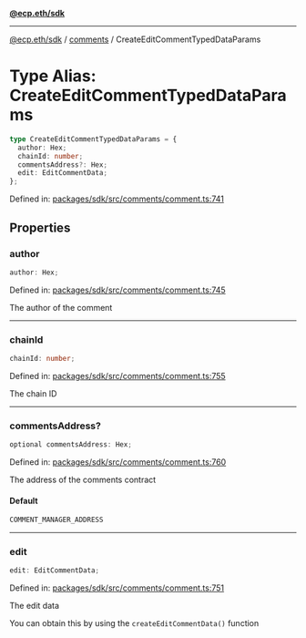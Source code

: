 [**@ecp.eth/sdk**](../../index.mdx)

***

[@ecp.eth/sdk](/sdk-reference/index.mdx) / [comments](/sdk-reference/comments/index.mdx) / CreateEditCommentTypedDataParams

# Type Alias: CreateEditCommentTypedDataParams

```ts
type CreateEditCommentTypedDataParams = {
  author: Hex;
  chainId: number;
  commentsAddress?: Hex;
  edit: EditCommentData;
};
```

Defined in: [packages/sdk/src/comments/comment.ts:741](https://github.com/ecp-eth/comments-monorepo/blob/main/packages/sdk/src/comments/comment.ts#L741)

## Properties

### author

```ts
author: Hex;
```

Defined in: [packages/sdk/src/comments/comment.ts:745](https://github.com/ecp-eth/comments-monorepo/blob/main/packages/sdk/src/comments/comment.ts#L745)

The author of the comment

***

### chainId

```ts
chainId: number;
```

Defined in: [packages/sdk/src/comments/comment.ts:755](https://github.com/ecp-eth/comments-monorepo/blob/main/packages/sdk/src/comments/comment.ts#L755)

The chain ID

***

### commentsAddress?

```ts
optional commentsAddress: Hex;
```

Defined in: [packages/sdk/src/comments/comment.ts:760](https://github.com/ecp-eth/comments-monorepo/blob/main/packages/sdk/src/comments/comment.ts#L760)

The address of the comments contract

#### Default

```ts
COMMENT_MANAGER_ADDRESS
```

***

### edit

```ts
edit: EditCommentData;
```

Defined in: [packages/sdk/src/comments/comment.ts:751](https://github.com/ecp-eth/comments-monorepo/blob/main/packages/sdk/src/comments/comment.ts#L751)

The edit data

You can obtain this by using the `createEditCommentData()` function
